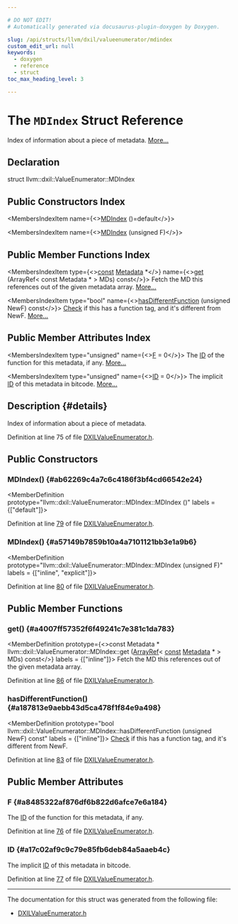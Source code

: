 ```yaml
---

# DO NOT EDIT!
# Automatically generated via docusaurus-plugin-doxygen by Doxygen.

slug: /api/structs/llvm/dxil/valueenumerator/mdindex
custom_edit_url: null
keywords:
  - doxygen
  - reference
  - struct
toc_max_heading_level: 3

---
```





# The `MDIndex` Struct Reference

<DoxygenPage pluginConfig={pluginConfig}>

Index of information about a piece of metadata. <a href="#details">More...</a>

## Declaration

<CodeBlock>struct llvm::dxil::ValueEnumerator::MDIndex</CodeBlock>

## Public Constructors Index

<MembersIndex>

<MembersIndexItem
  name={<><a href="#ab62269c4a7c6c4186f3bf4cd66542e24">MDIndex</a> ()=default</>}>
</MembersIndexItem>

<MembersIndexItem
  name={<><a href="#a57149b7859b10a4a7101121bb3e1a9b6">MDIndex</a> (unsigned F)</>}>
</MembersIndexItem>

</MembersIndex>

## Public Member Functions Index

<MembersIndex>

<MembersIndexItem
  type={<><a href="/docs/api/files/lib/lib/target/lib/target/aarch64/aarch64promoteconstant-cpp/#a90f8350fecae261c25be85d38b451bff">const</a> <a href="/docs/api/classes/llvm/metadata">Metadata</a> &#42;</>}
  name={<><a href="#a4007ff57352f6f49241c7e381c1da783">get</a> (ArrayRef&lt; const Metadata &#42; &gt; MDs) const</>}>
Fetch the MD this references out of the given metadata array. <a href="#a4007ff57352f6f49241c7e381c1da783">More...</a>
</MembersIndexItem>

<MembersIndexItem
  type="bool"
  name={<><a href="#a187813e9aebb43d5ca478f1f84e9a498">hasDifferentFunction</a> (unsigned NewF) const</>}>
<a href="/docs/api/namespaces/llvm/check">Check</a> if this has a function tag, and it&#39;s different from NewF. <a href="#a187813e9aebb43d5ca478f1f84e9a498">More...</a>
</MembersIndexItem>

</MembersIndex>

## Public Member Attributes Index

<MembersIndex>

<MembersIndexItem
  type="unsigned"
  name={<><a href="#a8485322af876df6b822d6afce7e6a184">F</a> = 0</>}>
The <a href="/docs/api/namespaces/llvm/callingconv/#abdf8cf606905c10634e831390981b0ed">ID</a> of the function for this metadata, if any. <a href="#a8485322af876df6b822d6afce7e6a184">More...</a>
</MembersIndexItem>

<MembersIndexItem
  type="unsigned"
  name={<><a href="#a17c02af9c9c79e85fb6deb84a5aaeb4c">ID</a> = 0</>}>
The implicit <a href="/docs/api/namespaces/llvm/callingconv/#abdf8cf606905c10634e831390981b0ed">ID</a> of this metadata in bitcode. <a href="#a17c02af9c9c79e85fb6deb84a5aaeb4c">More...</a>
</MembersIndexItem>

</MembersIndex>

## Description {#details}

Index of information about a piece of metadata.

Definition at line 75 of file <a href="/docs/api/files/lib/lib/target/lib/target/directx/lib/target/directx/dxilwriter/dxilvalueenumerator-h">DXILValueEnumerator.h</a>.

<SectionDefinition>

## Public Constructors

### MDIndex() {#ab62269c4a7c6c4186f3bf4cd66542e24}

<MemberDefinition
  prototype="llvm::dxil::ValueEnumerator::MDIndex::MDIndex ()"
  labels = {["default"]}>

Definition at line <a href="/docs/api/files/lib/lib/target/lib/target/directx/lib/target/directx/dxilwriter/dxilvalueenumerator-h/#l00079">79</a> of file <a href="/docs/api/files/lib/lib/target/lib/target/directx/lib/target/directx/dxilwriter/dxilvalueenumerator-h">DXILValueEnumerator.h</a>.
</MemberDefinition>

### MDIndex() {#a57149b7859b10a4a7101121bb3e1a9b6}

<MemberDefinition
  prototype="llvm::dxil::ValueEnumerator::MDIndex::MDIndex (unsigned F)"
  labels = {["inline", "explicit"]}>

Definition at line <a href="/docs/api/files/lib/lib/target/lib/target/directx/lib/target/directx/dxilwriter/dxilvalueenumerator-h/#l00080">80</a> of file <a href="/docs/api/files/lib/lib/target/lib/target/directx/lib/target/directx/dxilwriter/dxilvalueenumerator-h">DXILValueEnumerator.h</a>.
</MemberDefinition>

</SectionDefinition>

<SectionDefinition>

## Public Member Functions

### get() {#a4007ff57352f6f49241c7e381c1da783}

<MemberDefinition
  prototype={<>const Metadata &#42; llvm::dxil::ValueEnumerator::MDIndex::get (<a href="/docs/api/classes/llvm/arrayref">ArrayRef</a>&lt; <a href="/docs/api/files/lib/lib/target/lib/target/aarch64/aarch64promoteconstant-cpp/#a90f8350fecae261c25be85d38b451bff">const</a> <a href="/docs/api/classes/llvm/metadata">Metadata</a> &#42; &gt; MDs) const</>}
  labels = {["inline"]}>
Fetch the MD this references out of the given metadata array.

Definition at line <a href="/docs/api/files/lib/lib/target/lib/target/directx/lib/target/directx/dxilwriter/dxilvalueenumerator-h/#l00086">86</a> of file <a href="/docs/api/files/lib/lib/target/lib/target/directx/lib/target/directx/dxilwriter/dxilvalueenumerator-h">DXILValueEnumerator.h</a>.
</MemberDefinition>

### hasDifferentFunction() {#a187813e9aebb43d5ca478f1f84e9a498}

<MemberDefinition
  prototype="bool llvm::dxil::ValueEnumerator::MDIndex::hasDifferentFunction (unsigned NewF) const"
  labels = {["inline"]}>
<a href="/docs/api/namespaces/llvm/check">Check</a> if this has a function tag, and it&#39;s different from NewF.

Definition at line <a href="/docs/api/files/lib/lib/target/lib/target/directx/lib/target/directx/dxilwriter/dxilvalueenumerator-h/#l00083">83</a> of file <a href="/docs/api/files/lib/lib/target/lib/target/directx/lib/target/directx/dxilwriter/dxilvalueenumerator-h">DXILValueEnumerator.h</a>.
</MemberDefinition>

</SectionDefinition>

<SectionDefinition>

## Public Member Attributes

### F {#a8485322af876df6b822d6afce7e6a184}

<MemberDefinition
  prototype="unsigned llvm::dxil::ValueEnumerator::MDIndex::F = 0">
The <a href="/docs/api/namespaces/llvm/callingconv/#abdf8cf606905c10634e831390981b0ed">ID</a> of the function for this metadata, if any.

Definition at line <a href="/docs/api/files/lib/lib/target/lib/target/directx/lib/target/directx/dxilwriter/dxilvalueenumerator-h/#l00076">76</a> of file <a href="/docs/api/files/lib/lib/target/lib/target/directx/lib/target/directx/dxilwriter/dxilvalueenumerator-h">DXILValueEnumerator.h</a>.
</MemberDefinition>

### ID {#a17c02af9c9c79e85fb6deb84a5aaeb4c}

<MemberDefinition
  prototype="unsigned llvm::dxil::ValueEnumerator::MDIndex::ID = 0">
The implicit <a href="/docs/api/namespaces/llvm/callingconv/#abdf8cf606905c10634e831390981b0ed">ID</a> of this metadata in bitcode.

Definition at line <a href="/docs/api/files/lib/lib/target/lib/target/directx/lib/target/directx/dxilwriter/dxilvalueenumerator-h/#l00077">77</a> of file <a href="/docs/api/files/lib/lib/target/lib/target/directx/lib/target/directx/dxilwriter/dxilvalueenumerator-h">DXILValueEnumerator.h</a>.
</MemberDefinition>

</SectionDefinition>

<hr/>

The documentation for this struct was generated from the following file:

<ul>
<li><a href="/docs/api/files/lib/lib/target/lib/target/directx/lib/target/directx/dxilwriter/dxilvalueenumerator-h">DXILValueEnumerator.h</a></li>
</ul>

</DoxygenPage>
